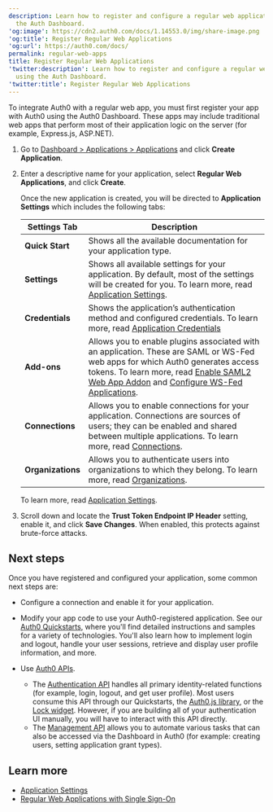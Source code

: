 ```yaml
---
description: Learn how to register and configure a regular web application using
  the Auth Dashboard.
'og:image': https://cdn2.auth0.com/docs/1.14553.0/img/share-image.png
'og:title': Register Regular Web Applications
'og:url': https://auth0.com/docs/
permalink: regular-web-apps
title: Register Regular Web Applications
'twitter:description': Learn how to register and configure a regular web application
  using the Auth Dashboard.
'twitter:title': Register Regular Web Applications
---
```

To integrate Auth0 with a regular web app, you must first register your app with Auth0 using the <Tooltip tip="Auth0 Dashboard: Auth0's main product to configure your services." cta="View Glossary" href="/glossary?term=Auth0+Dashboard">Auth0 Dashboard</Tooltip>. These apps may include traditional web apps that perform most of their application logic on the server (for example, Express.js, ASP.NET).

1. Go to [Dashboard > Applications > Applications](https://manage.auth0.com/#/applications) and click **Create Application**.
2. Enter a descriptive name for your application, select **Regular Web Applications**, and click **Create**.

   Once the new application is created, you will be directed to **Application** **Settings** which includes the following tabs:

   <table class="table"><thead>
   <tr>
   <th><strong>Settings Tab</strong></th>
   <th><strong>Description</strong></th>
   </tr>
   </thead>
   <tbody>
   <tr>
   <td><strong>Quick Start</strong></td>
   <td>Shows all the available documentation for your application type.</td>
   </tr>
   <tr>
   <td><strong>Settings</strong></td>
   <td>Shows all available settings for your application. By default, most of the settings will be created for you. To learn more, read <a href="/get-started/applications/application-settings">Application Settings</a>.</td>
   </tr>
   <tr>
   <td><strong>Credentials</strong></td>
   <td>Shows the application’s authentication method and configured credentials. To learn more, read <a href="/secure/application-credentials">Application Credentials</a></td>
   </tr>
   <tr>
   <td><strong>Add-ons</strong></td>
   <td>Allows you to enable plugins associated with an application. These are SAML or WS-Fed web apps for which Auth0 generates access tokens. To learn more, read <a href="/authenticate/protocols/saml/saml-sso-integrations/enable-saml2-web-app-addon">Enable SAML2 Web App Addon</a> and <a href="/get-started/applications/update-application-connections">Configure WS-Fed Applications</a>.</td>
   </tr>
   <tr>
   <td><strong>Connections</strong></td>
   <td>Allows you to enable connections for your application. Connections are sources of users; they can be enabled and shared between multiple applications. To learn more, read <a href="/authenticate/identity-providers">Connections</a>.</td>
   </tr>
   <tr>
   <td><strong>Organizations</strong></td>
   <td>Allows you to authenticate users into organizations to which they belong. To learn more, read <a href="/manage-users/organizations">Organizations</a>.</td>
   </tr>
   </tbody>
   </table>

   To learn more, read [Application Settings](/get-started/applications/application-settings).
3. Scroll down and locate the **Trust Token Endpoint IP Header** setting, enable it, and click **Save Changes**. When enabled, this protects against brute-force attacks.

## Next steps

Once you have registered and configured your application, some common next steps are:

* Configure a connection and enable it for your application.
* Modify your app code to use your Auth0-registered application. See our [Auth0 Quickstarts](/quickstarts), where you'll find detailed instructions and samples for a variety of technologies. You'll also learn how to implement login and logout, handle your user sessions, retrieve and display user profile information, and more.
* Use [Auth0 APIs](/api).

  + The [Authentication API](https://auth0.com/docs/api/authentication) handles all primary identity-related functions (for example, login, logout, and get user profile). Most users consume this API through our Quickstarts, the [Auth0.js library](/libraries/auth0js), or the [Lock widget](/libraries/lock). However, if you are building all of your authentication UI manually, you will have to interact with this API directly.
  + The [Management API](https://auth0.com/docs/api/management/v2) allows you to automate various tasks that can also be accessed via the Dashboard in Auth0 (for example: creating users, setting application grant types).

## Learn more

* [Application Settings](/get-started/applications/application-settings)
* [Regular Web Applications with Single Sign-On](/get-started/architecture-scenarios/sso-for-regular-web-apps)